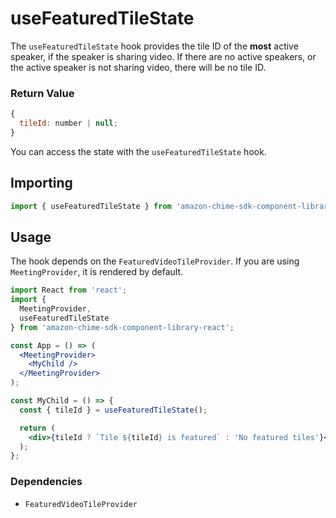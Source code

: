 <Meta title="SDK Hooks/useFeaturedTileState" />

# useFeaturedTileState

The `useFeaturedTileState` hook provides the tile ID of the **most** active speaker, if the speaker is sharing video. If there are no active speakers, or the active speaker is not sharing video, there will be no tile ID.

### Return Value

```javascript
{
  tileId: number | null;
}
```

You can access the state with the `useFeaturedTileState` hook.

## Importing

```javascript
import { useFeaturedTileState } from 'amazon-chime-sdk-component-library-react';
```

## Usage

The hook depends on the `FeaturedVideoTileProvider`. If you are using `MeetingProvider`, it is rendered by default.

```jsx
import React from 'react';
import {
  MeetingProvider,
  useFeaturedTileState
} from 'amazon-chime-sdk-component-library-react';

const App = () => (
  <MeetingProvider>
    <MyChild />
  </MeetingProvider>
);

const MyChild = () => {
  const { tileId } = useFeaturedTileState();

  return (
    <div>{tileId ? `Tile ${tileId} is featured` : 'No featured tiles'}</div>
  );
};
```

### Dependencies

- `FeaturedVideoTileProvider`
